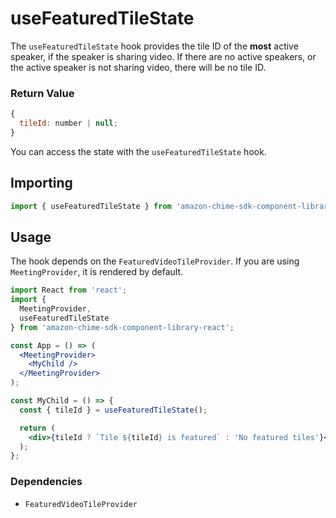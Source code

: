 <Meta title="SDK Hooks/useFeaturedTileState" />

# useFeaturedTileState

The `useFeaturedTileState` hook provides the tile ID of the **most** active speaker, if the speaker is sharing video. If there are no active speakers, or the active speaker is not sharing video, there will be no tile ID.

### Return Value

```javascript
{
  tileId: number | null;
}
```

You can access the state with the `useFeaturedTileState` hook.

## Importing

```javascript
import { useFeaturedTileState } from 'amazon-chime-sdk-component-library-react';
```

## Usage

The hook depends on the `FeaturedVideoTileProvider`. If you are using `MeetingProvider`, it is rendered by default.

```jsx
import React from 'react';
import {
  MeetingProvider,
  useFeaturedTileState
} from 'amazon-chime-sdk-component-library-react';

const App = () => (
  <MeetingProvider>
    <MyChild />
  </MeetingProvider>
);

const MyChild = () => {
  const { tileId } = useFeaturedTileState();

  return (
    <div>{tileId ? `Tile ${tileId} is featured` : 'No featured tiles'}</div>
  );
};
```

### Dependencies

- `FeaturedVideoTileProvider`
